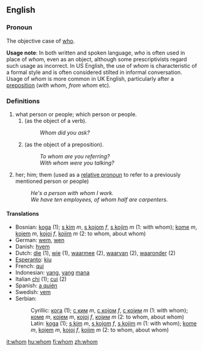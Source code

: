 ==English==

{{rank|tell|because|few|178|whom|love|far|seemed}}

===Pronoun===
The objective case of [[who]]. 

'''Usage note''': In both written and spoken language, ''who'' is often used in place of ''whom'', even as an object, although some prescriptivists regard such usage as incorrect. In US English, the use of ''whom'' is characteristic of a formal style and is often considered stilted in informal conversation. Usage of ''whom'' is more common in UK English, particularly after a [[preposition]] (''with whom'', ''from whom'' etc).

===Definitions===
#what person or people; which person or people.
##(as the object of a verb).
##:''Whom did you ask?''
##(as the object of a preposition).
##:''To whom are you referring?''
##:''With whom were you talking?''
#her; him; them (used as a [[relative pronoun]] to refer to a previously mentioned person or people)
#:''He's a person with whom I work.''
#:''We have ten employees, of whom half are carpenters.''
====Translations====
*Bosnian: [[koga]] (1); [[s kim]] ''m'', [[s kojom]] ''f'', [[s kojim]] ''m'' (1: with whom); [[kome]] ''m'', [[kojem]] ''m'', [[kojoj]] ''f'', [[kojim]] ''m'' (2: to whom, about whom)
*German: [[wem]], [[wen]] 
*Danish: [[hvem]]
*Dutch: [[die]] (1), [[wie]] (1), [[waarmee]] (2), [[waarvan]] (2), [[waaronder]] (2)
*[[Esperanto]]: [[kiu]]
*French: [[qui]]
*Indonesian: [[yang]], [[yang]] [[mana]]
*Italian [[chi]] (1); [[cui]] (2)
*Spanish: [[a quién]]
*Swedish: [[vem]]
*Serbian:
*:Cyrillic: [[кога]] (1); [[с ким]] ''m'', [[с којом]] ''f'', [[с којим]] ''m'' (1: with whom); [[коме]] ''m'', [[којем]] ''m'', [[којој]] ''f'', [[којим]] ''m'' (2: to whom, about whom)
*:Latin: [[koga]] (1); [[s kim]] ''m'', [[s kojom]] ''f'', [[s kojim]] ''m'' (1: with whom); [[kome]] ''m'', [[kojem]] ''m'', [[kojoj]] ''f'', [[kojim]] ''m'' (2: to whom, about whom)

[[it:whom]]
[[hu:whom]]
[[fi:whom]]
[[zh:whom]]